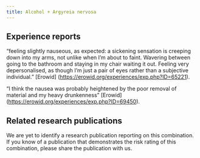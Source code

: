 ---
title: Alcohol + Argyreia nervosa
---
## Experience reports

“feeling slightly nauseous, as expected: a sickening sensation is creeping down into my arms, not unlike when I’m about to faint. Wavering between going to the bathroom and staying in my chair waiting it out. Feeling very depersonalised, as though I’m just a pair of eyes rather than a subjective individual.” [Erowid] (https://erowid.org/experiences/exp.php?ID=65221).

“I think the nausea was probably heightened by the poor removal of material and my heavy drunkenness” [Erowid] (https://erowid.org/experiences/exp.php?ID=69450).

## Related research publications

We are yet to identify a research publication reporting on this combination. If you know of a publication that demonstrates the risk rating of this combination, please share the publication with us.


